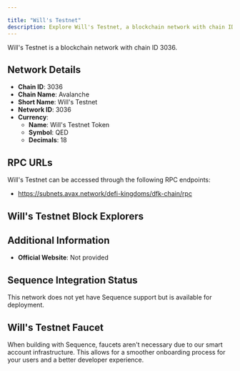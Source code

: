 ```yaml
---

title: "Will's Testnet"
description: Explore Will's Testnet, a blockchain network with chain ID 3036. Learn about its native currency, Will's Testnet Token, and how to interact with the network.
---
```




Will's Testnet is a blockchain network with chain ID 3036.

## Network Details

- **Chain ID**: 3036
- **Chain Name**: Avalanche
- **Short Name**: Will's Testnet
- **Network ID**: 3036
- **Currency**: 
  - **Name**: Will's Testnet Token
  - **Symbol**: QED
  - **Decimals**: 18

## RPC URLs

Will's Testnet can be accessed through the following RPC endpoints:

- https://subnets.avax.network/defi-kingdoms/dfk-chain/rpc

## Will's Testnet Block Explorers



## Additional Information

- **Official Website**: Not provided

## Sequence Integration Status

This network does not yet have Sequence support but is available for deployment.

## Will's Testnet Faucet

When building with Sequence, faucets aren't necessary due to our smart account infrastructure. This allows for a smoother onboarding process for your users and a better developer experience.
